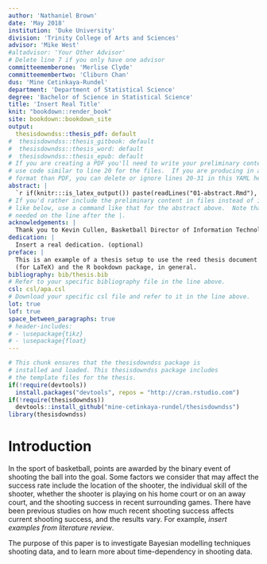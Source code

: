 ```yaml
---
author: 'Nathaniel Brown'
date: 'May 2018'
institution: 'Duke University'
division: 'Trinity College of Arts and Sciences'
advisor: 'Mike West'
#altadvisor: 'Your Other Advisor'
# Delete line 7 if you only have one advisor
committeememberone: 'Merlise Clyde'
committeemembertwo: 'Cliburn Chan'
dus: 'Mine Cetinkaya-Rundel'
department: 'Department of Statistical Science'
degree: 'Bachelor of Science in Statistical Science'
title: 'Insert Real Title'
knit: "bookdown::render_book"
site: bookdown::bookdown_site
output: 
  thesisdowndss::thesis_pdf: default
#  thesisdowndss::thesis_gitbook: default
#  thesisdowndss::thesis_word: default
#  thesisdowndss::thesis_epub: default
# If you are creating a PDF you'll need to write your preliminary content here or
# use code similar to line 20 for the files.  If you are producing in a different
# format than PDF, you can delete or ignore lines 20-31 in this YAML header.
abstract: |
  `r if(knitr:::is_latex_output()) paste(readLines("01-abstract.Rmd"), collapse = '\n  ')`
# If you'd rather include the preliminary content in files instead of inline
# like below, use a command like that for the abstract above.  Note that a tab is 
# needed on the line after the |.
acknowledgements: |
  Thank you to Kevin Cullen, Basketball Director of Information Technology for the Duke Men's Basketball team, for providing data for this research.
dedication: |
  Insert a real dedication. (optional) 
preface: |
  This is an example of a thesis setup to use the reed thesis document class
  (for LaTeX) and the R bookdown package, in general.
bibliography: bib/thesis.bib
# Refer to your specific bibliography file in the line above.
csl: csl/apa.csl
# Download your specific csl file and refer to it in the line above.
lot: true
lof: true
space_between_paragraphs: true
# header-includes:
# - \usepackage{tikz}
# - \usepackage{float}
---
```


<!--
Above is the YAML (YAML Ain't Markup Language) header that includes a lot of metadata used to produce the document.  Be careful with spacing in this header!

If you'd prefer to not include a Dedication, for example, simply delete lines 17 and 18 above or add a # before them to comment them out.  If you have other LaTeX packages you would like to include, delete the # before header-includes and list the packages after hyphens on new lines.

If you'd like to include a comment that won't be produced in your resulting file enclose it in a block like this.
-->

<!--
If you receive a duplicate label error after knitting, make sure to delete the index.Rmd file and then knit again.
-->

```r
# This chunk ensures that the thesisdowndss package is
# installed and loaded. This thesisdowndss package includes
# the template files for the thesis.
if(!require(devtools))
  install.packages("devtools", repos = "http://cran.rstudio.com")
if(!require(thesisdowndss))
  devtools::install_github("mine-cetinkaya-rundel/thesisdowndss")
library(thesisdowndss)
```

<!-- You'll need to include the order that you'd like Rmd files to appear in the _bookdown.yml file for
PDF files and also delete the # before rmd_files: there.  You'll want to not include 00(two-hyphens)prelim.Rmd
and 00-abstract.Rmd since they are handled in the YAML above differently for the PDF version.
-->

<!-- The {.unnumbered} option here means that the introduction will be "Chapter 0." You can also use {-} for no numbers
on chapters.
-->

# Introduction {.unnumbered}

In the sport of basketball, points are awarded by the binary event of shooting the ball into the goal. Some factors we consider that may affect the success rate include the location of the shooter, the individual skill of the shooter, whether the shooter is playing on his home court or on an away court, and the shooting success in recent surrounding games. There have been previous studies on how much recent shooting success affects current shooting success, and the results vary. For example, *insert examples from literature review*.

The purpose of this paper is to investigate Bayesian modelling techniques shooting data, and to learn more about time-dependency in shooting data.
 
